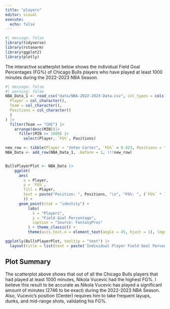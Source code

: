 ```yaml
---
title: "players"
editor: visual
execute:
  echo: false
---
```


```r
#| message: false
library(tidyverse)
library(rstanarm)
library(ggplot2)
library(plotly)
```

The interactive scatterplot below shows the individual Field Goal Percentages (FG%) of Chicago Bulls players who have played at least 1000 minutes during the 2022-2023 NBA Season.

```r
#| message: false
#| warning: false
NBA_Data_1 <- read_csv("data/NBA-2022-2023-Data.csv", col_types = cols(
  Player = col_character(),
  Team = col_character(),
  Positions = col_character()
  )
) |>
  filter(Team == "CHI") |>
    arrange(desc(MIN))|>
      filter(MIN >= 1000) |>
        select(Player, `FG%`, Positions)

new_row <- tibble(Player = "JeVon Carter", `FG%` = 0.423, Positions = "PG,SG")
NBA_Data <- add_row(NBA_Data_1, .before = 1, !!!new_row)



```

```r
BullsPlayerPlot <- NBA_Data |>
    ggplot(
      aes(
        x = Player, 
        y = `FG%`,
        fill = Player,
        text = paste("Position: ", Positions, "\n", "FG%: ", (`FG%` * 100),  sep = "")
        )) +
      geom_point(stat = "identity") + 
          labs(
            x = "Players",
            y = "Field Goal Percentage",
            caption = "Source: FantasyPros"
          ) + theme_classic() + 
          theme(axis.text.x = element_text(angle = 45, hjust = 1), legend.position = "none")

ggplotly(BullsPlayerPlot, tooltip = "text") |>
  layout(title = list(text = paste('Individual Player Field Goal Percentages for the 2022-2023 NBA Season', '<br>', '<sup>', 'Vucevic had the highest field goal percentage(52%)', '</sup>')))
```

## Plot Summary

The scatterplot above shows that out of all the Chicago Bulls players that had played at least 1000 minutes, Nikola Vucevic had the highest FG%. I believe this result to be accurate as Nikola Vucevic has played a significant amount of minutes (2746 to be exact) during the 2022-2023 NBA Season. Also, Vucevic's position (Center) requires him to take frequent layups, dunks, and mid-range shots, validating his FG%.
